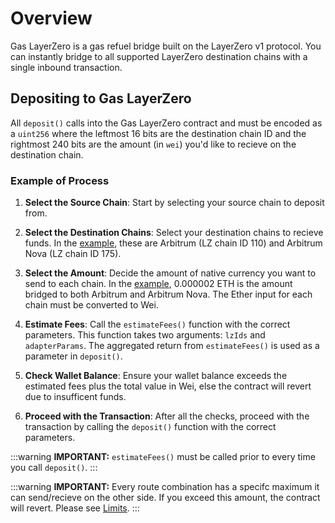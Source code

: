 # Overview

Gas LayerZero is a gas refuel bridge built on the LayerZero v1 protocol. You can instantly bridge to all supported LayerZero destination chains with a single inbound transaction.

## Depositing to Gas LayerZero

All `deposit()` calls into the Gas LayerZero contract and must be encoded as a `uint256` where the leftmost 16 bits are the destination chain ID and the rightmost 240 bits are the amount (in `wei`) you'd like to recieve on the destination chain.

### Example of Process

1. **Select the Source Chain**: Start by selecting your source chain to deposit from.

2. **Select the Destination Chains**: Select your destination chains to recieve funds. In the [example](/layerzero/v1/step-by-step/estimateFees#prepare-layerzero-chainids-and-adapterparameters), these are Arbitrum (LZ chain ID 110) and Arbitrum Nova (LZ chain ID 175).

3. **Select the Amount**: Decide the amount of native currency you want to send to each chain. In the [example](/layerzero/v1/step-by-step/estimateFees#prepare-layerzero-chainids-and-adapterparameters), 0.000002 ETH is the amount bridged to both Arbitrum and Arbitrum Nova. The Ether input for each chain must be converted to Wei.

4. **Estimate Fees**: Call the `estimateFees()` function with the correct parameters. This function takes two arguments: `lzIds` and `adapterParams`. The aggregated return from `estimateFees()` is used as a parameter in `deposit()`.

5. **Check Wallet Balance**: Ensure your wallet balance exceeds the estimated fees plus the total value in Wei, else the contract will revert due to insufficent funds.

6. **Proceed with the Transaction**: After all the checks, proceed with the transaction by calling the `deposit()` function with the correct parameters.

:::warning
**IMPORTANT:** `estimateFees()` must be called prior to every time you call `deposit()`.
:::

:::warning
**IMPORTANT:** Every route combination has a specifc maximum it can send/recieve on the other side. If you exceed this amount, the contract will revert. Please see [Limits](/layerzero/v1/code-examples/limits).
:::
